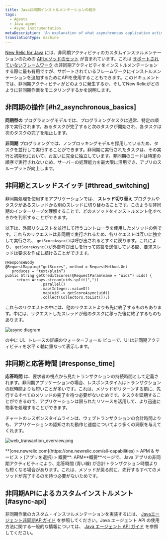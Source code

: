 ```yaml
---
title: Java非同期インストルメンテーションの紹介
tags:
  - Agents
  - Java agent
  - Async instrumentation
metaDescription: 'An explanation of what asynchronous application activity is, and how it impacts New Relic performance monitoring of Java applications.'
translationType: machine
---
```




[New Relic for Java](/docs/agents/java-agent/getting-started/introduction-new-relic-java) には、非同期アクティビティのカスタムインスツルメンテーションのための [APIメソッドのセット](/docs/agents/java-agent/java-agent-api/java-agent-api-asynchronous-applications) が含まれています。これは [サポートされていないフレームワーク](/docs/agents/java-agent/getting-started/compatibility-requirements-java-agent#frameworks) の非同期アクティビティをインストルメンテーションする際に最も有用ですが、サポートされているフレームワークにインストルメンテーションを追加するためにAPIを使用することもできます。このドキュメントでは、非同期アクティビティがどのように発生するか、そしてNew Relicがどのように非同期作業をモニタリングするかを説明します。

## 非同期の操作 [#h2_asynchronous_basics]

**同期型の** プログラミングモデルでは、プログラミングタスクは通常、特定の順序で実行されます。あるタスクが完了すると次のタスクが開始され、各タスクは次のタスクの完了を阻止します。

**非同期** プログラミングでは、ノンブロッキングモデルを採用しているため、タスクを並行して実行することができます。非同期に実行されたタスクは、その実行と初期化において、お互いに完全に独立しています。非同期のコードは特定の順序で実行されないため、サーバーの処理能力を最大限に活用でき、アプリのスループットが向上します。

## 非同期とスレッドスイッチ [#thread_switching]

非同期処理を使用するアプリケーションでは、 **スレッド切り替え** プログラムやタスクがあるスレッドから別のスレッドに切り替わることです。このような非同期のインターリーブを理解することで、どのメソッドをインストルメント化すべきかを判断することができます。

以下は、外部リクエストを並行して行うコントローラを使用したメソッドの例です。これらのリクエストは非同期で実行されるため、各リクエストは互いに独立して実行され、 `getScoreAsync()`は呼び出されるとすぐに戻ります。これにより、 `getScoreAsync()`が外部呼び出しを行って応答を送信している間、要求スレッドは要求を作成し続けることができます。

```
@ResponseBody
@RequestMapping("getScores", method = RequestMethod.Get
   produces = “text/plain”)
public String getCreditScores(@RequestParam(name = "uids") uids) {
     return Arrays.stream(uids.split(","))
                .parallel()
                .map(Integer::valueOf)
                .map(uid -> getScoreAsync(uid))
                .collect(Collectors.toList());}
```

これらのリクエストの中には、他のリクエストよりも先に終了するものもあります。中には、リクエストしたスレッドが他のタスクに移った後に終了するものもあります。

<img
  title="async diagram"
  alt="async diagram"
  src={apmJavaAsyncActivity}
/>

の中に <InlinePopover type="apm"/>UI、トレースの詳細のウォーターフォール ビューで、UI は非同期アクティビティを水平 x 軸に重なって表示します。

## 非同期と応答時間 [#response_time]

**応答時間** は、要求者の視点から見たトランザクションの持続時間として定義されます。非同期アプリケーションの場合、レスポンスタイムはトランザクションの総時間よりも短いことが多いです。これは、メソッドがリターンする前に、先行するすべてのメソッドの完了を待つ必要がないためです。タスクを延期することができるので、アプリケーションは限られたリソースを活用して、より迅速に物事を処理することができます。

チャートのレスポンスタイムラインは、ウェブトランザクションの合計時間よりも、アプリケーションの認知された動作と速度についてより多くの洞察を与えてくれます。

<img
  title="web_transaction_overview.png"
  alt="web_transaction_overview.png"
  src={apmWebTransactionOverview}
/>

<figcaption>
  **[one.newrelic.com](https://one.newrelic.com/all-capabilities) > APM & サービス > (アプリを選択) > 概要**: APM**概要**ページで、Java アプリの非同期アクティビティにより、応答時間 (青い線) が合計トランザクション時間よりも短くなる場合があります。これは、メソッドが戻る前に、先行するすべてのメソッドが完了するのを待つ必要がないためです。
</figcaption>

## 非同期APIによるカスタムインストルメント [#async-api]

非同期作業のカスタム・インスツルメンテーションを実装するには、 [Javaエージェント非同期APIガイド](/docs/agents/java-agent/java-agent-api/java-agent-asynchronous-api-guide) を参照してください。Java エージェント API の使用方法に関する一般的な情報については、 [Java エージェント API ガイド](/docs/agents/java-agent/custom-instrumentation/java-agent-api-guide) を参照してください。